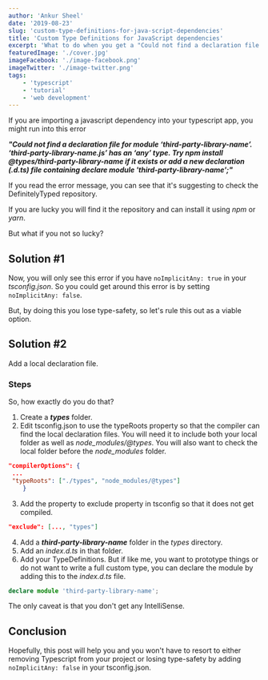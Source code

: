 ```yaml
---
author: 'Ankur Sheel'
date: '2019-08-23'
slug: 'custom-type-definitions-for-java-script-dependencies'
title: 'Custom Type Definitions for JavaScript dependencies'
excerpt: 'What to do when you get a "Could not find a declaration file for module" error when the package does not exist in "@types/third-party-library-name" error and you are too lazy to write a full custom definition.'
featuredImage: './cover.jpg'
imageFacebook: './image-facebook.png'
imageTwitter: './image-twitter.png'
tags:
    - 'typescript'
    - 'tutorial'
    - 'web development'
---
```


If you are importing a javascript dependency into your typescript app, you might run into this error

**_"Could not find a declaration file for module ‘third-party-library-name’. ‘third-party-library-name.js’ has an ‘any’ type.
Try npm install @types/third-party-library-name if it exists or add a new declaration (.d.ts) file containing declare module 'third-party-library-name';"_**

If you read the error message, you can see that it's suggesting to check the DefinitelyTyped repository.

If you are lucky you will find it the repository and can install it using _npm_ or _yarn_.

But what if you not so lucky?

## Solution #1

Now, you will only see this error if you have `noImplicitAny: true` in your _tsconfig.json_. So you could get around this error is by setting `noImplicitAny: false`.

But, by doing this you lose type-safety, so let's rule this out as a viable option.

## Solution #2

Add a local declaration file.

### Steps

So, how exactly do you do that?

1. Create a **_types_** folder.
2. Edit tsconfig.json to use the typeRoots property so that the compiler can find the local declaration files. You will need it to include both your local folder as well as _node_modules/@types_. You will also want to check the local folder before the _node_modules_ folder.

```json
"compilerOptions": {
 ...
 "typeRoots": ["./types", "node_modules/@types"]
    }
```

3. Add the property to exclude property in tsconfig so that it does not get compiled.

```json
"exclude": [..., "types"]
```

4. Add a **_third-party-library-name_** folder in the _types_ directory.
5. Add an _index.d.ts_ in that folder.
6. Add your TypeDefinitions. But if like me, you want to prototype things or do not want to write a full custom type, you can declare the module by adding this to the _index.d.ts_ file.

```typescript
declare module 'third-party-library-name';
```

The only caveat is that you don't get any IntelliSense.

## Conclusion

Hopefully, this post will help you and you won't have to resort to either removing Typescript from your project or losing type-safety by adding `noImplicitAny: false` in your tsconfig.json.
